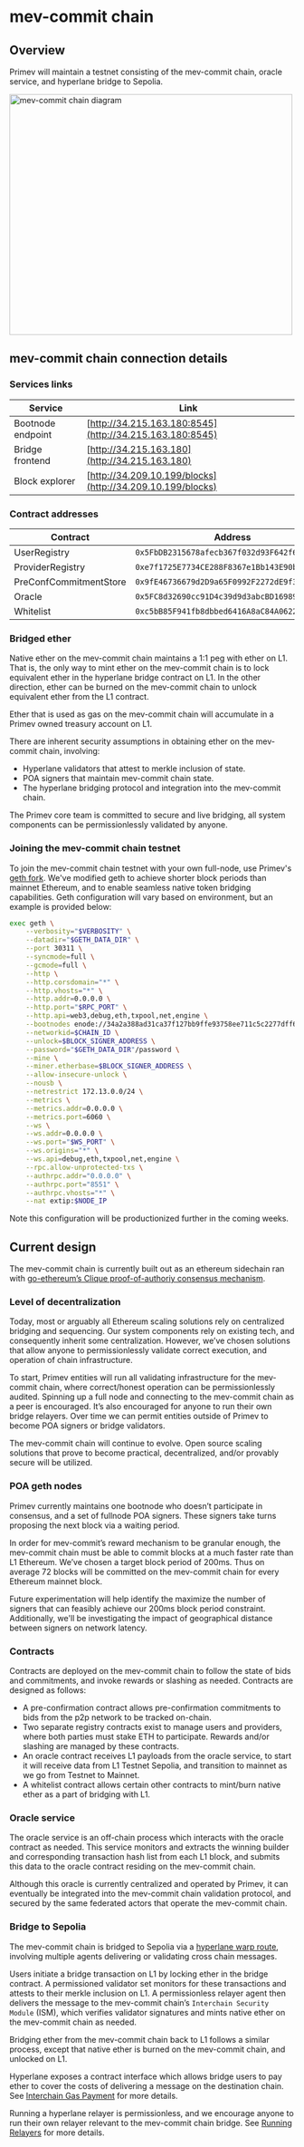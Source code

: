 # mev-commit chain

## Overview

Primev will maintain a testnet consisting of the mev-commit chain, oracle service, and hyperlane bridge to Sepolia. 

<img src="/mev-commit-chain.png" alt="mev-commit chain diagram" width="500" height="425"/>

## mev-commit chain connection details

### Services links


| Service        | Link | 
| ------------ | --------- | 
| Bootnode endpoint | [http://34.215.163.180:8545](http://34.215.163.180:8545) | 
| Bridge frontend | [http://34.215.163.180](http://34.215.163.180) | 
| Block explorer | [http://34.209.10.199/blocks](http://34.209.10.199/blocks) | 

### Contract addresses

| Contract        | Address | 
| ------------ | --------- | 
| UserRegistry | `0x5FbDB2315678afecb367f032d93F642f64180aa3` | 
| ProviderRegistry | `0xe7f1725E7734CE288F8367e1Bb143E90bb3F0512` |
| PreConfCommitmentStore | `0x9fE46736679d2D9a65F0992F2272dE9f3c7fa6e0` |
| Oracle |`0x5FC8d32690cc91D4c39d9d3abcBD16989F875707`|
| Whitelist |`0xc5bB85F941fb8dbbed6416A8aC84A06226E0f138`|

### Bridged ether

Native ether on the mev-commit chain maintains a 1:1 peg with ether on L1. That is, the only way to mint ether on the mev-commit chain is to lock equivalent ether in the hyperlane bridge contract on L1. In the other direction, ether can be burned on the mev-commit chain to unlock equivalent ether from the L1 contract.

Ether that is used as gas on the mev-commit chain will accumulate in a Primev owned treasury account on L1.

There are inherent security assumptions in obtaining ether on the mev-commit chain, involving:
* Hyperlane validators that attest to merkle inclusion of state.
* POA signers that maintain mev-commit chain state.
* The hyperlane bridging protocol and integration into the mev-commit chain.

The Primev core team is committed to secure and live bridging, all system components can be permissionlessly validated by anyone.

### Joining the mev-commit chain testnet

To join the mev-commit chain testnet with your own full-node, use Primev's [geth fork](https://github.com/primevprotocol/go-ethereum). We've modified geth to achieve shorter block periods than mainnet Ethereum, and to enable seamless native token bridging capabilities. Geth configuration will vary based on environment, but an example is provided below:

```bash
exec geth \
    --verbosity="$VERBOSITY" \
    --datadir="$GETH_DATA_DIR" \
    --port 30311 \
    --syncmode=full \
    --gcmode=full \
    --http \
    --http.corsdomain="*" \
    --http.vhosts="*" \
    --http.addr=0.0.0.0 \
    --http.port="$RPC_PORT" \
    --http.api=web3,debug,eth,txpool,net,engine \
    --bootnodes enode://34a2a388ad31ca37f127bb9ffe93758ee711c5c2277dff6aff2e359bcf2c9509ea55034196788dbd59ed70861f523c1c03d54f1eabb2b4a5c1c129d966fe1e65@172.13.0.100:30301 \
    --networkid=$CHAIN_ID \
    --unlock=$BLOCK_SIGNER_ADDRESS \
    --password="$GETH_DATA_DIR"/password \
    --mine \
    --miner.etherbase=$BLOCK_SIGNER_ADDRESS \
    --allow-insecure-unlock \
    --nousb \
    --netrestrict 172.13.0.0/24 \
    --metrics \
    --metrics.addr=0.0.0.0 \
    --metrics.port=6060 \
    --ws \
    --ws.addr=0.0.0.0 \
    --ws.port="$WS_PORT" \
    --ws.origins="*" \
    --ws.api=debug,eth,txpool,net,engine \
    --rpc.allow-unprotected-txs \
    --authrpc.addr="0.0.0.0" \
    --authrpc.port="8551" \
    --authrpc.vhosts="*" \
    --nat extip:$NODE_IP
```

Note this configuration will be productionized further in the coming weeks.

## Current design

The mev-commit chain is currently built out as an ethereum sidechain ran with [go-ethereum’s Clique proof-of-authoriy consensus mechanism](https://geth.ethereum.org/docs/tools/clef/clique-signing). 

### Level of decentralization

Today, most or arguably all Ethereum scaling solutions rely on centralized bridging and sequencing. Our system components rely on existing tech, and consequently inherit some centralization. However, we’ve chosen solutions that allow anyone to permissionlessly validate correct execution, and operation of chain infrastructure. 

To start, Primev entities will run all validating infrastructure for the mev-commit chain, where correct/honest operation can be permissionlessly audited. Spinning up a full node and connecting to the mev-commit chain as a peer is encouraged. It’s also encouraged for anyone to run their own bridge relayers. Over time we can permit entities outside of Primev to become POA signers or bridge validators.  

The mev-commit chain will continue to evolve. Open source scaling solutions that prove to become practical, decentralized, and/or provably secure will be utilized.

### POA geth nodes

Primev currently maintains one bootnode who doesn’t participate in consensus, and a set of fullnode POA signers. These signers take turns proposing the next block via a waiting period.

In order for mev-commit’s reward mechanism to be granular enough, the mev-commit chain must be able to commit blocks at a much faster rate than L1 Ethereum. We’ve chosen a target block period of 200ms. Thus on average 72 blocks will be committed on the mev-commit chain for every Ethereum mainnet block. 

Future experimentation will help identify the maximize the number of signers that can feasibly achieve our 200ms block period constraint. Additionally, we'll be investigating the impact of geographical distance between signers on network latency.

### Contracts

Contracts are deployed on the mev-commit chain to follow the state of bids and commitments, and invoke rewards or slashing as needed. Contracts are designed as follows:

* A pre-confirmation contract allows pre-confirmation commitments to bids from the p2p network to be tracked on-chain.
* Two separate registry contracts exist to manage users and providers, where both parties must stake ETH to participate. Rewards and/or slashing are managed by these contracts. 
* An oracle contract receives L1 payloads from the oracle service, to start it will receive data from L1 Testnet Sepolia, and transition to mainnet as we go from Testnet to Mainnet.
* A whitelist contract allows certain other contracts to mint/burn native ether as a part of bridging with L1.

### Oracle service

The oracle service is an off-chain process which interacts with the oracle contract as needed. This service monitors and extracts the winning builder and corresponding transaction hash list from each L1 block, and submits this data to the oracle contract residing on the mev-commit chain.

Although this oracle is currently centralized and operated by Primev, it can eventually be integrated into the mev-commit chain validation protocol, and secured by the same federated actors that operate the mev-commit chain.

### Bridge to Sepolia

The mev-commit chain is bridged to Sepolia via a [hyperlane warp route](https://docs.hyperlane.xyz/docs/protocol/warp-routes), involving multiple agents delivering or validating cross chain messages.

Users initiate a bridge transaction on L1 by locking ether in the bridge contract. A permissioned validator set monitors for these transactions and attests to their merkle inclusion on L1. A permissionless relayer agent then delivers the message to the mev-commit chain’s `Interchain Security Module` (ISM), which verifies validator signatures and mints native ether on the mev-commit chain as needed.

Bridging ether from the mev-commit chain back to L1 follows a similar process, except that native ether is burned on the mev-commit chain, and unlocked on L1.

Hyperlane exposes a contract interface which allows bridge users to pay ether to cover the costs of delivering a message on the destination chain. See [Interchain Gas Payment](https://docs.hyperlane.xyz/docs/protocol/interchain-gas-payment) for more details.

Running a hyperlane relayer is permissionless, and we encourage anyone to run their own relayer relevant to the mev-commit chain bridge. See [Running Relayers](https://docs.hyperlane.xyz/docs/operate/relayer/run-relayer) for more details.
